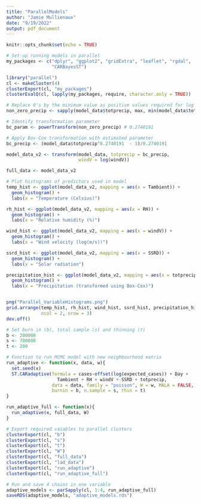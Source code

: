 ---
title: "ParallelModels"
author: "Jamie Mullienaux"
date: "9/19/2022"
output: pdf_document
---

```{r setup, include=FALSE}
knitr::opts_chunk$set(echo = TRUE)
```

```{r parallel set up}
# Set-up running models in parallel
my_packages <- c("dplyr", "ggplot2", "gridExtra", "leaflet", "rgdal",
                 "CARBayesST")

library("parallel")
cl <- makeCluster(4)
clusterExport(cl, "my_packages")
clusterEvalQ(cl, lapply(my_packages, require, character.only = TRUE))
```

```{r normalise highly skewed variables}
# Replace 0's by the minimum value as positive values required for log / box-cox
non_zero_precip <- sapply(model_data$totprecip, max, min(model_data$totprecip[model_data$totprecip != 0]))

# Identify transformation parameter
bc_param <- powerTransform(non_zero_precip) # 0.2740191  

# Apply Box-Cox transformation with estimated parameter
bc_precip <- (model_data$totprecip^0.2740191  - 1)/0.2740191  

model_data_v2 <- transform(model_data, totprecip = bc_precip, 
                           windV = log(windV))

full_data <- model_data_v2
```

```{r transformed variable histograms}
# Plot histograms of predictors used in model
temp_hist <- ggplot(model_data_v2, mapping = aes(x = Tambient)) +
  geom_histogram() +
  labs(x = "Temperature (Celsius)")

rh_hist <- ggplot(model_data_v2, mapping = aes(x = RH)) +
  geom_histogram() +
  labs(x = "Relative humidity (%)")

wind_hist <- ggplot(model_data_v2, mapping = aes(x = windV)) +
  geom_histogram() +
  labs(x = "Wind velocity (log(m/s))")

ssrd_hist <- ggplot(model_data_v2, mapping = aes(x = SSRD)) +
  geom_histogram() +
  labs(x = "Solar radiation")

precipitation_hist <- ggplot(model_data_v2, mapping = aes(x = totprecip)) +
  geom_histogram() +
  labs(x = "Precipitation (transformed using Box-Cox)")


png("Parallel_VariableHistograms.png")
grid.arrange(temp_hist, rh_hist, wind_hist, ssrd_hist, precipitation_hist,
             ncol = 2, nrow = 3)
dev.off()
```


```{r parallel model set-up}
# Set burn in (b), total sample (s) and thinning (t)
b <- 200000
s <- 700000
t <- 200

# Function to run MCMC model with new neighbourhood matrix
run_adaptive <- function(x, data, w){
  set.seed(x)
  ST.CARadaptive(formula = cases~offset(log(expected_cases)) + Day +
                   Tambient + RH + windV + SSRD + totprecip,
                 data = data, family = "poisson", W = w, MALA = FALSE,
                 burnin = b, n.sample = s, thin = t)
}

run_adaptive_full <- function(x){
  run_adaptive(x, full_data, W)
}

# Export required vaiables to parallel clusters
clusterExport(cl, "b")
clusterExport(cl, "s")
clusterExport(cl, "t")
clusterExport(cl, "W")
clusterExport(cl, "full_data")
clusterExport(cl, "lad_data")
clusterExport(cl, "run_adaptive")
clusterExport(cl, "run_adaptive_full")
```

```{r run parallel models}
# Run and save 4 chains in one variable
adaptive_models <- parSapply(cl, 1:4, run_adaptive_full)
saveRDS(adaptive_models, "adaptive_models.rds")
```

